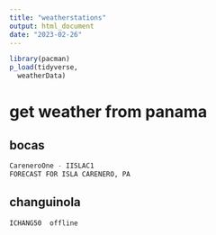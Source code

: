 ```yaml
---
title: "weatherstations"
output: html_document
date: "2023-02-26"
---
```


```r
library(pacman)
p_load(tidyverse,
  weatherData)
```

# get weather from panama
## bocas
```r
CareneroOne - IISLAC1
FORECAST FOR ISLA CARENERO, PA
```

## changuinola
```r
ICHANG50  offline
```



